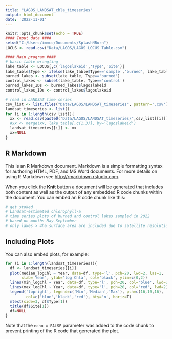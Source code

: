 ```yaml
---
title: "LAGOS_LANDSAT_chla_timeseries"
output: html_document
date: '2022-11-01'
---
```


```r
knitr::opts_chunk$set(echo = TRUE)
#### Input data ####
setwd("C:/Users/immcc/Documents/SplashNBurn")
LOCUS <- read.csv("Data/LAGOS/LAGOS_LOCUS_Table.csv")

#### Main program ####
# basic table wrangling
lake_table <- LOCUS[,c('lagoslakeid','Type','Site')]
lake_table$Type <- ifelse(lake_table$Type=='sample','burned', lake_table$Type)
burned_lakes <- subset(lake_table, Type=='burned')
control_lakes <- subset(lake_table, Type=='control')
burned_lakes_IDs <- burned_lakes$lagoslakeid
control_lakes_IDs <- control_lakes$lagoslakeid

# read in LANDSAT time series
csv_list <- list.files("Data/LAGOS/LANDSAT_timeseries", pattern='.csv')
landsat_timeseries <- list()
for (i in 1:length(csv_list)){
  xx <- read.csv(paste0("Data/LAGOS/LANDSAT_timeseries/",csv_list[[i]]))
  #xx <- merge(xx, lake_table[,c(1,3)], by='lagoslakeid')
  landsat_timeseries[[i]] <- xx
  xx=NULL
}
```

## R Markdown

This is an R Markdown document. Markdown is a simple formatting syntax for authoring HTML, PDF, and MS Word documents. For more details on using R Markdown see <http://rmarkdown.rstudio.com>.

When you click the **Knit** button a document will be generated that includes both content as well as the output of any embedded R code chunks within the document. You can embed an R code chunk like this:

```r
# get stoked
# Landsat-estimated chlorophyll-a
# time series plots of burned and control lakes sampled in 2022
# based on months May-September
# only lakes > 4ha surface area are included due to satellite resolution
```

## Including Plots

You can also embed plots, for example:

```r
for (i in 1:length(landsat_timeseries)){
  df <- landsat_timeseries[[i]]
  plot(median_logChl ~ Year, data=df, type='l', pch=20, lwd=2, las=1,
       xlab='Year', ylab='log Chla', col='black', ylim=c(0,2))
  lines(min_logChl ~ Year, data=df, type='l', pch=20, col='blue', lwd=2)
  lines(max_logChl ~ Year, data=df, type='l', pch=20, col='red', lwd=2)
  legend('topright', legend=c('Min','Median','Max'), pch=c(16,16,16), 
         col=c('blue','black','red'), bty='n', horiz=T)
  mtext(side=3, df$Type[1])
  title(df$Site[1])
  df=NULL
}

```

Note that the `echo = FALSE` parameter was added to the code chunk to prevent printing of the R code that generated the plot.
